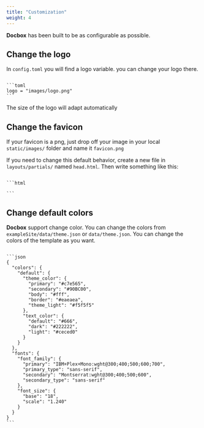 ```yaml
---
title: "Customization"
weight: 4
---
```


**Docbox** has been built to be as configurable as possible.

## Change the logo

In `config.toml` you will find a logo variable. you can change your logo there.

<Code client:load extension="toml" fileName="config.toml">
```toml
logo = "images/logo.png"
```
</Code>

<Notice type="tip">The size of the logo will adapt automatically</Notice>

## Change the favicon

If your favicon is a png, just drop off your image in your local `static/images/` folder and name it `favicon.png`

If you need to change this default behavior, create a new file in `layouts/partials/` named `head.html`. Then write something like this:



<Code client:load extension="html" fileName="head.html">
```html
<link rel="shortcut icon" href="/images/favicon.png" type="image/x-icon" />
```
</Code>

## Change default colors

**Docbox** support change color. You can change the colors from `exampleSite/data/theme.json` or `data/theme.json`. You can change the colors of the template as you want.


<Code client:load extension="json" fileName="theme.json">
```json
{
  "colors": {
    "default": {
      "theme_color": {
        "primary": "#c7e565",
        "secondary": "#90BC00",
        "body": "#fff",
        "border": "#eaeaea",
        "theme_light": "#f5f5f5"
      },
      "text_color": {
        "default": "#666",
        "dark": "#222222",
        "light": "#ceced0"
      }
    }
  },
  "fonts": {
    "font_family": {
      "primary": "IBM+Plex+Mono:wght@300;400;500;600;700",
      "primary_type": "sans-serif",
      "secondary": "Montserrat:wght@300;400;500;600",
      "secondary_type": "sans-serif"
    },
    "font_size": {
      "base": "18",
      "scale": "1.240"
    }
  }
}
```
</Code>
